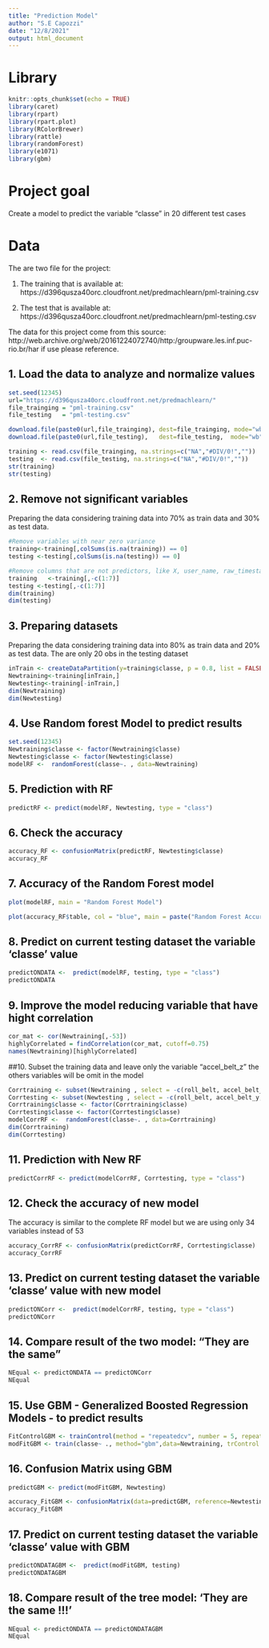 ```yaml
---
title: "Prediction Model"
author: "S.E Capozzi"
date: "12/8/2021"
output: html_document
---
```


# Library

```r
knitr::opts_chunk$set(echo = TRUE)
library(caret)
library(rpart)
library(rpart.plot)
library(RColorBrewer)
library(rattle)
library(randomForest)
library(e1071)
library(gbm)
```

# Project goal

Create a model to predict the variable "classe" in 20 different test cases

# Data

The are two file for the project:

1. The training that is available at: https://d396qusza40orc.cloudfront.net/predmachlearn/pml-training.csv

2. The test that is available at: https://d396qusza40orc.cloudfront.net/predmachlearn/pml-testing.csv

The data for this project come from this source: http://web.archive.org/web/20161224072740/http:/groupware.les.inf.puc-rio.br/har if use please reference.


## 1. Load the data to analyze and normalize values

```r
set.seed(12345)
url="https://d396qusza40orc.cloudfront.net/predmachlearn/"
file_trainging = "pml-training.csv"
file_testing   = "pml-testing.csv"

download.file(paste0(url,file_trainging), dest=file_trainging, mode="wb")
download.file(paste0(url,file_testing),   dest=file_testing,  mode="wb")

training <- read.csv(file_trainging, na.strings=c("NA","#DIV/0!",""))
testing  <- read.csv(file_testing, na.strings=c("NA","#DIV/0!",""))
str(training)
str(testing)


```
## 2. Remove not significant variables 

Preparing the data considering training data into 70% as train data and 30% as test data. 


```r
#Remove variables with near zero variance
training<-training[,colSums(is.na(training)) == 0]
testing <-testing[,colSums(is.na(testing)) == 0]

#Remove columns that are not predictors, like X, user_name, raw_timestamp
training   <-training[,-c(1:7)]
testing <-testing[,-c(1:7)]
dim(training)
dim(testing) 

```
## 3. Preparing datasets  

Preparing the data considering training data into 80% as train data and 20% as test data. 
The are only 20 obs in the testing dataset


```r
inTrain <- createDataPartition(y=training$classe, p = 0.8, list = FALSE)
Newtraining<-training[inTrain,]
Newtesting<-training[-inTrain,]  
dim(Newtraining)
dim(Newtesting) 
```

## 4. Use Random forest Model to predict results

```r
set.seed(12345)
Newtraining$classe <- factor(Newtraining$classe)
Newtesting$classe <- factor(Newtesting$classe)
modelRF <-  randomForest(classe~. , data=Newtraining)

```

## 5. Prediction with RF

```r
predictRF <- predict(modelRF, Newtesting, type = "class")
```

## 6. Check the accuracy

```r
accuracy_RF <- confusionMatrix(predictRF, Newtesting$classe)
accuracy_RF
```

## 7. Accuracy of the Random Forest model

```r
plot(modelRF, main = "Random Forest Model")
```

```r
plot(accuracy_RF$table, col = "blue", main = paste("Random Forest Accuracy =", round(accuracy_RF$overall['Accuracy'], 4)))
```

## 8. Predict on current testing dataset the variable 'classe' value

```r
predictONDATA <-  predict(modelRF, testing, type = "class")
predictONDATA
```

## 9. Improve the model reducing variable that have hight correlation

```r
cor_mat <- cor(Newtraining[,-53])
highlyCorrelated = findCorrelation(cor_mat, cutoff=0.75)
names(Newtraining)[highlyCorrelated]
```
##10. Subset the training data and leave only the variable "accel_belt_z" the others variables will be omit in the model

```r
Corrtraining <- subset(Newtraining , select = -c(roll_belt, accel_belt_y,total_accel_belt,accel_dumbbell_z,accel_belt_x,pitch_belt,magnet_dumbbell_x, accel_dumbbell_y,magnet_dumbbell_y, accel_arm_x, accel_dumbbell_x,accel_arm_z,magnet_arm_y, magnet_belt_z, accel_forearm_y, gyros_forearm_y, gyros_dumbbell_x,gyros_dumbbell_z,gyros_arm_x))
Corrtesting <- subset(Newtesting , select = -c(roll_belt, accel_belt_y,total_accel_belt,accel_dumbbell_z,accel_belt_x,pitch_belt,magnet_dumbbell_x, accel_dumbbell_y,magnet_dumbbell_y, accel_arm_x, accel_dumbbell_x,accel_arm_z,magnet_arm_y, magnet_belt_z, accel_forearm_y, gyros_forearm_y, gyros_dumbbell_x,gyros_dumbbell_z,gyros_arm_x))
Corrtraining$classe <- factor(Corrtraining$classe)
Corrtesting$classe <- factor(Corrtesting$classe)
modelCorrRF <-  randomForest(classe~. , data=Corrtraining)
dim(Corrtraining)
dim(Corrtesting)

```
## 11. Prediction with New RF

```r
predictCorrRF <- predict(modelCorrRF, Corrtesting, type = "class")
```

## 12. Check the accuracy of new model
The accuracy is similar to the complete RF model but we are using only 34 variables instead of 53 

```r
accuracy_CorrRF <- confusionMatrix(predictCorrRF, Corrtesting$classe)
accuracy_CorrRF
```

## 13. Predict on current testing dataset the variable 'classe' value with new model

```r
predictONCorr <-  predict(modelCorrRF, testing, type = "class")
predictONCorr 
```
## 14. Compare result of the two model: "They are the same"
```r
NEqual <- predictONDATA == predictONCorr
NEqual
```
## 15. Use GBM - Generalized Boosted Regression Models - to predict results

```r
FitControlGBM <- trainControl(method = "repeatedcv", number = 5, repeats = 1)
modFitGBM <- train(classe~ ., method="gbm",data=Newtraining, trControl = FitControlGBM, verbose=FALSE)


```
## 16. Confusion  Matrix using GBM 

```r
predictGBM <- predict(modFitGBM, Newtesting)
```
```r
accuracy_FitGBM <- confusionMatrix(data=predictGBM, reference=Newtesting$classe)
accuracy_FitGBM 
```
## 17. Predict on current testing dataset the variable 'classe' value with GBM
```r
predictONDATAGBM <-  predict(modFitGBM, testing)
predictONDATAGBM
```
## 18. Compare result of the tree model: 'They are the same !!!'
```r
NEqual <- predictONDATA == predictONDATAGBM
NEqual
```

